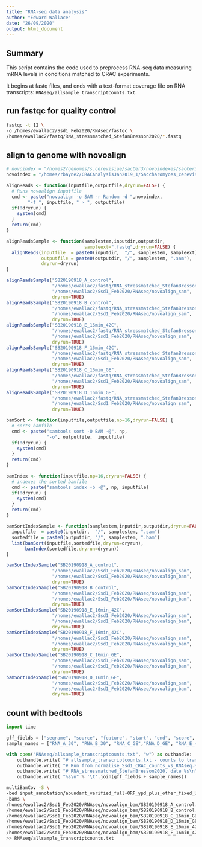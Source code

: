 ```yaml
---
title: "RNA-seq data analysis"
author: "Edward Wallace"
date: "26/09/2020"
output: html_document
---
```


## Summary

This script contains the code used to preprocess RNA-seq data measuring mRNA levels in conditions matched to CRAC experiments.

It begins at fastq files, and ends with a text-format coverage file on RNA transcripts: `RNAseq/allsample_transcriptcounts.txt`. 

## run fastqc for quality control

```bash
fastqc -t 12 \
-o /homes/ewallac2/Ssd1_Feb2020/RNAseq/fastqc \
/homes/ewallac2/fastq/RNA_stressmatched_StefanBresson2020/*.fastq
```


## align to genome with novoalign

```R
# novoindex = "/homes2/genomes/s.cerevisiae/sacCer3/novoindexes/sacCer3.novoindex"
novoindex = "/homes/rbayne2/CRACAnalysisJan2019_1/Saccharomyces_cerevisiae.EF4.74.dna.toplevel.shortChrNames.novoindex"

alignReads <- function(inputfile,outputfile,dryrun=FALSE) {
  # Runs novoalign inputfile
  cmd <- paste("novoalign -o SAM -r Random -d ",novoindex, 
        "-f ", inputfile, " > ", outputfile)
  if(!dryrun) {
    system(cmd)
  }
  return(cmd)
}

alignReadsSample <- function(samplestem,inputdir,outputdir,
                             sampleext=".fastq",dryrun=FALSE) {
  alignReads(inputfile  = paste0(inputdir,  "/", samplestem, sampleext),
             outputfile = paste0(outputdir, "/", samplestem, ".sam"),
             dryrun=dryrun)
}

alignReadsSample("SB20190918_A_control",
                 "/homes/ewallac2/fastq/RNA_stressmatched_StefanBresson2020/",
                 "/homes/ewallac2/Ssd1_Feb2020/RNAseq/novoalign_sam",
                 dryrun=TRUE)
alignReadsSample("SB20190918_B_control",
                 "/homes/ewallac2/fastq/RNA_stressmatched_StefanBresson2020/",
                 "/homes/ewallac2/Ssd1_Feb2020/RNAseq/novoalign_sam",
                 dryrun=TRUE)
alignReadsSample("SB20190918_E_16min_42C",
                 "/homes/ewallac2/fastq/RNA_stressmatched_StefanBresson2020/",
                 "/homes/ewallac2/Ssd1_Feb2020/RNAseq/novoalign_sam",
                 dryrun=TRUE)
alignReadsSample("SB20190918_F_16min_42C",
                 "/homes/ewallac2/fastq/RNA_stressmatched_StefanBresson2020/",
                 "/homes/ewallac2/Ssd1_Feb2020/RNAseq/novoalign_sam",
                 dryrun=TRUE)
alignReadsSample("SB20190918_C_16min_GE",
                 "/homes/ewallac2/fastq/RNA_stressmatched_StefanBresson2020/",
                 "/homes/ewallac2/Ssd1_Feb2020/RNAseq/novoalign_sam",
                 dryrun=TRUE)
alignReadsSample("SB20190918_D_16min_GE",
                 "/homes/ewallac2/fastq/RNA_stressmatched_StefanBresson2020/",
                 "/homes/ewallac2/Ssd1_Feb2020/RNAseq/novoalign_sam",
                 dryrun=TRUE)
```

```R

bamSort <- function(inputfile,outputfile,np=16,dryrun=FALSE) {
  # sorts bamfile
  cmd <- paste("samtools sort -O BAM -@", np, 
               "-o", outputfile,  inputfile)
  if(!dryrun) {
    system(cmd)
  }
  return(cmd)
}

bamIndex <- function(inputfile,np=16,dryrun=FALSE) {
  # indexes the sorted bamfile
  cmd <- paste("samtools index -b -@", np, inputfile)
  if(!dryrun) {
    system(cmd)
  }
  return(cmd)
}

bamSortIndexSample <- function(samplestem,inputdir,outputdir,dryrun=FALSE) {
  inputfile  = paste0(inputdir,  "/", samplestem, ".sam")
  sortedfile = paste0(outputdir, "/", samplestem, ".bam")
  list(bamSort(inputfile,sortedfile,dryrun=dryrun),
       bamIndex(sortedfile,dryrun=dryrun))
}

bamSortIndexSample("SB20190918_A_control",
                 "/homes/ewallac2/Ssd1_Feb2020/RNAseq/novoalign_sam",
                 "/homes/ewallac2/Ssd1_Feb2020/RNAseq/novoalign_bam",
                 dryrun=TRUE)
bamSortIndexSample("SB20190918_B_control",
                 "/homes/ewallac2/Ssd1_Feb2020/RNAseq/novoalign_sam",
                 "/homes/ewallac2/Ssd1_Feb2020/RNAseq/novoalign_bam",
                 dryrun=TRUE)
bamSortIndexSample("SB20190918_E_16min_42C",
                 "/homes/ewallac2/Ssd1_Feb2020/RNAseq/novoalign_sam",
                 "/homes/ewallac2/Ssd1_Feb2020/RNAseq/novoalign_bam",
                 dryrun=TRUE)
bamSortIndexSample("SB20190918_F_16min_42C",
                 "/homes/ewallac2/Ssd1_Feb2020/RNAseq/novoalign_sam",
                 "/homes/ewallac2/Ssd1_Feb2020/RNAseq/novoalign_bam",
                 dryrun=TRUE)
bamSortIndexSample("SB20190918_C_16min_GE",
                 "/homes/ewallac2/Ssd1_Feb2020/RNAseq/novoalign_sam",
                 "/homes/ewallac2/Ssd1_Feb2020/RNAseq/novoalign_bam",
                 dryrun=TRUE)
bamSortIndexSample("SB20190918_D_16min_GE",
                 "/homes/ewallac2/Ssd1_Feb2020/RNAseq/novoalign_sam",
                 "/homes/ewallac2/Ssd1_Feb2020/RNAseq/novoalign_bam",
                 dryrun=TRUE)
```

## count with bedtools

```python
import time

gff_fields = ["seqname", "source", "feature", "start", "end", "score", "strand", "frame", "attributes"]
sample_names = ["RNA_A_30", "RNA_B_30", "RNA_C_GE","RNA_D_GE", "RNA_E_42", "RNA_F_42"]

with open("RNAseq/allsample_transcriptcounts.txt", "w") as outhandle:
	outhandle.write( "# allsample_transcriptcounts.txt - counts to transcripts from multiBamCov\n")
	outhandle.write( "# Run from normalise_Ssd1_CRAC_counts_vs_RNAseq.Rmd\n")
	outhandle.write( "# RNA_stressmatched_StefanBresson2020, date %s\n" % time.strftime("%d-%m-%Y"))
	outhandle.write( "%s\n" % '\t'.join(gff_fields + sample_names))
```


```bash
multiBamCov -S \
-bed input_annotation/abundant_verified_full-ORF_ypd_plus_other_fixed_UTR_length_transcripts.gff \
-bams \
/homes/ewallac2/Ssd1_Feb2020/RNAseq/novoalign_bam/SB20190918_A_control.bam \
/homes/ewallac2/Ssd1_Feb2020/RNAseq/novoalign_bam/SB20190918_B_control.bam \
/homes/ewallac2/Ssd1_Feb2020/RNAseq/novoalign_bam/SB20190918_C_16min_GE.bam \
/homes/ewallac2/Ssd1_Feb2020/RNAseq/novoalign_bam/SB20190918_D_16min_GE.bam \
/homes/ewallac2/Ssd1_Feb2020/RNAseq/novoalign_bam/SB20190918_E_16min_42C.bam \
/homes/ewallac2/Ssd1_Feb2020/RNAseq/novoalign_bam/SB20190918_F_16min_42C.bam \
>> RNAseq/allsample_transcriptcounts.txt
```
